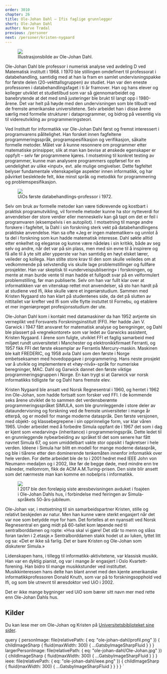 ```yaml
---
order: 3010
chapter: 26
title: Ole-Johan Dahl — Ifis faglige grunnlegger
short: Ole-Johan Dahl
author: Narve Trædal
previous: /personer
next: /personer/kristen-nygaard
---
```



<Figure position="end">
  <Image src={props.data.personImage} />
  <Figcaption>Illustrasjonsbilde av Ole-Johan Dahl.</Figcaption>
</Figure>

Ole-Johan Dahl ble professor i numerisk analyse ved avdeling D ved Matematisk institutt i 1968. I 1970 ble stillingen 
omdefinert til professorat i databehandling, samtidig med at han la fram en samlet undervisningspakke for første delen 
(20-vekttallsgruppen) av studiet. Han var den eneste professoren i databehandlingsfaget i ti år framover. Han og hans 
elever og kolleger utviklet et studietilbud som var så gjennomarbeidet og banebrytende at det med små justeringer ble 
brukt til langt opp i 1980-årene. Det var helt på høyde med den undervisningen som ble tilbudt ved de fremste 
amerikanske universitetene. Selv arbeidet han i disse årene særlig med formelle strukturer i dataprogrammer, og bidrog 
på vesentlig vis til videreutvikling av programmeringsteori.

Ved Institutt for informatikk var Ole-Johan Dahl først og fremst interessert i programvarens pålitelighet. Han forsket 
innen fagfeltene programmeringsspråk, programspesifikasjon og verifikasjon, såkalte formelle metoder. Målet var å kunne 
resonnere om programmer etter matematiske prinsipper, slik at man kan bevise at ønskede egenskaper er oppfylt – selv 
før programmene kjøres. I motsetning til konkret testing av programmer, kunne man analysere programmers oppførsel for 
en uendelighet av ulike «input», evt. alle mulige omgivelser. Dette fagfeltet belyser fundamentale vitenskapelige 
aspekter innen informatikk, og har påvirket beslektede felt, ikke minst språk og metodikk for programmering og 
problemspesifikasjon.

<Figure>
  <Image src={props.data.largerPersonImage} />
  <Figcaption>UiOs første databehandlings-professor i 1972.</Figcaption>
</Figure>

Selv om bruk av formelle metoder kan være tidkrevende og kostbart i praktisk programutvikling, vil formelle metoder 
kunne ha stor nytteverdi for anvendelser der store verdier eller menneskeliv kan gå tapt om det er feil i programvaren 
(eksempelvis i en autopilot). I motsetning til mange andre forskere i fagfeltet, la Dahl i sin forskning sterk vekt på 
databehandlingens praktiske anvendelse. Han sa ofte «Jeg er ingen matematiker» og unnlot å ta del i forskning som kun 
hadde matematisk interesse. Dahl søkte alltid etter enkelhet og eleganse og kunne være nådeløs i sin kritikk, både av 
seg selv og andre, når det var på sin plass, men med sin evne til å inspirere og få alle til å yte sitt aller ypperste 
var han samtidig en høyt elsket lærer, veileder og kollega. Han stilte store krav til den som skulle veiledes om at 
vedkommende på selvstendig vis skulle lage problemstillinger og fullføre prosjekter. Han var skeptisk til 
«underveispublisering» i forskningen, og mente at man burde vente til man hadde et fullgodt svar på en velformulert 
problemstilling, før man publiserte. Selv om han var fullt klar over at informatikken var en vitenskap rettet mot 
anvendelser, så sto han hardt på at studiene ved Ifi, ikke skulle være et ingeniørstudium. Sammen med Kristen Nygaard 
sto han klart på studentenes side, da det på slutten av nittitallet var krefter ved Ifi som ville flytte instuttet til 
Fornebu, og etablere et mer ingeniørpreget profesjonsstudium der ute.

Ole-Johan Dahl kom i kontakt med datamaskiner da han 1952 avtjente sin verneplikt ved Forsvarets Forskningsinstitutt 
(FFI). Her hadde Jan V. Garwick i 1947 fått ansvaret for matematisk analyse og beregninger, og Dahl ble plassert på 
«regnekontoret» som var ledet av Garwicks assistent, Kristen Nygaard. I årene som fulgte, utviklet FFI et faglig 
samarbeid med miljøet rundt universitetet i Manchester og elektronikkfirmaet Ferranti, og 1957 fikk FFI det første 
eksemplar av Ferrantis Mercury-maskin. Maskinen ble kalt FREDERIC, og 1958 avla Dahl som den første i Norge 
embetseksamen med hovedoppgave i programmering. Hans neste prosjekt var å utvikle og implementere et «høy-nivå»-språk 
for numeriske beregninger, MAC. Dahl og Garwick dannet den første viktige programmeringsgruppen i Norge. En kan trygt 
si at Garwick var norsk informatikks tidligste far og Dahl hans fremste elev.

Kristen Nygaard ble ansatt ved Norsk Regnesentral i 1960, og hentet i 1962 inn Ole-Johan, som hadde fortsatt som 
forsker ved FFI. I de kommende seks årene utviklet de to sammen det verdensberømte programmeringsspråket SIMULA, som 
ble grunnleggende i store deler av dataundervisning og forskning ved de fremste universiteter i mange år etterpå, og er 
modell for mange moderne dataspråk. Den første versjonen, med objekt- og klassebegrepene i sin opprinnelige form, var 
klar våren 1965. Under arbeidet med å forbedre Simula oppfant de i 1967 det som i dag er kjent som «nedarving» 
(inheritance) i programmeringspråk. Dette ledet til en grunnleggende nybearbeiding av språket til det som senere har 
fått navnet Simula 67, og som umiddelbart vakte stor oppsikt i fagkretser i hele verden. Idéene i Simula har blitt en 
modell for mange moderne dataspråk, og ble i tiårene etter den dominerende tenkemåten innenfor informatikk over hele 
verden. For dette arbeidet ble de to i 2001 hedret med IEEE John von Neumann-medaljen og i 2002, like før de begge døde, 
med mindre enn tre måneder, mellomrom, fikk de ACM A.M.Turing-prisen. Den siste blir ansett som det nærmeste man kan 
komme en nobelpris i informatikk.

<Figure>
  <Image src={props.data.ieee} />
  <Figcaption>I 2017 ble den foreløpig siste æresbevisningen avduket i foajéen i Ole-Johan Dahls hus, i forbindelse med 
  feiringen av Simula-språkets 50-års-jubileum.</Figcaption>
</Figure>

Ole-Johan var, i motsetning til sin samarbeidspartner Kristen, stille og relativt beskjeden av natur. Men han kunne 
være sterkt engasjert når det var noe som betydde mye for ham. Det fortelles at en nyansatt ved Norsk Regnesentral en 
gang midt på 60-tallet kom løpende ned til sentralborddamen og ropte: «Hva skal vi gjøre! Det står to menn og slåss 
foran tavlen i 2.etasje.» Sentralborddamen stakk hodet ut av luken, lyttet litt og sa: «Det er ikke så farlig. Det er 
bare Kristen og Ole-Johan som diskuterer Simula.»

Lidenskapen hans, i tillegg til informatikk-aktivitetene, var klassisk musikk. Han var en dyktig pianist, og var i 
mange år engasjert i Oslo Kvartett-forening. Han bidro til mange musikkstunder ved instituttet. Musikkinteressen hans 
delte han blant annet med den kjente amerikanske informatikkprofessoren Donald Knuth, som var på to forskningsopphold 
ved Ifi, og som ble utnevnt til æresdoktor ved UiO i 2002.

Det er ikke mange bygninger ved UiO som bærer sitt navn mer med rette enn Ole-Johan Dahls hus.

## Kilder

Du kan lese mer om Ole-Johan og Kristen på 
[Universitetsbiblioteket sine sider](https://www.ub.uio.no/fag/informatikk-matematikk/informatikk/faglig/dns/).

  query {
    personImage: file(relativePath: { eq: "ole-johan-dahl/profil.png" }) {
      childImageSharp {
        fluid(maxWidth: 300) {
          ...GatsbyImageSharpFluid
        }
      }
    }
    largerPersonImage: file(relativePath: { eq: "ole-johan-dahl/Ole-Johan.jpg" }) {
      childImageSharp {
        fluid(maxWidth: 300) {
         ...GatsbyImageSharpFluid
        }
      }
    }
    ieee: file(relativePath: { eq: "ole-johan-dahl/ieee.png" }) {
      childImageSharp {
        fluid(maxWidth: 300) {
         ...GatsbyImageSharpFluid
        }
      }
    }
  }
`
